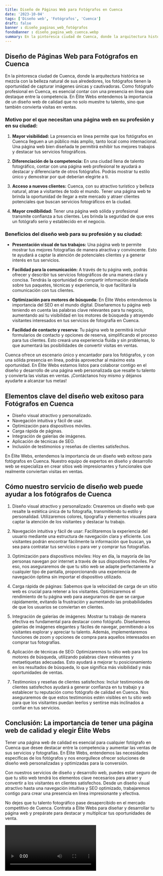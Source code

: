 ```yaml
---
title: Diseño de Páginas Web para Fotógrafos en Cuenca
date: '2023-10-04'
tags: ['Diseño web', 'Fotógrafos', 'Cuenca']
draft: false
banner : diseño_paginas_web_fotógrafos
fondoBanner : diseño_pagina_web_cuenca.webp
summary: En la pintoresca ciudad de Cuenca, donde la arquitectura histórica se mezcla con la belleza natural de sus alrededores, los fotógrafos tienen la oportunidad de capturar imágenes únicas y cautivadoras. Como fotógrafo profesional en Cuenca, es esencial contar con una presencia en línea que destaque entre la competencia. En Élite Webs entendemos la importancia de un diseño web de calidad que no solo muestre tu talento, sino que también convierta visitas en ventas.
---
```


## Diseño de Páginas Web para Fotógrafos en Cuenca

En la pintoresca ciudad de Cuenca, donde la arquitectura histórica se mezcla con la belleza natural de sus alrededores, los fotógrafos tienen la oportunidad de capturar imágenes únicas y cautivadoras. Como fotógrafo profesional en Cuenca, es esencial contar con una presencia en línea que destaque entre la competencia. En Élite Webs entendemos la importancia de un diseño web de calidad que no solo muestre tu talento, sino que también convierta visitas en ventas.

### Motivo por el que necesitan una página web en su profesión y en su ciudad:

1. **Mayor visibilidad:** La presencia en línea permite que los fotógrafos en Cuenca lleguen a un público más amplio, tanto local como internacional. Una página web bien diseñada te permitirá exhibir tus mejores trabajos y destacar tus servicios fotográficos.

2. **Diferenciación de la competencia:** En una ciudad llena de talento fotográfico, contar con una página web profesional te ayudará a destacar y diferenciarte de otros fotógrafos. Podrás mostrar tu estilo único y demostrar por qué deberían elegirte a ti.

3. **Acceso a nuevos clientes:** Cuenca, con su atractivo turístico y belleza natural, atrae a visitantes de todo el mundo. Tener una página web te brinda la oportunidad de llegar a este mercado y atraer clientes potenciales que buscan servicios fotográficos en la ciudad.

4. **Mayor credibilidad:** Tener una página web sólida y profesional transmite confianza a tus clientes. Les brinda la seguridad de que eres un fotógrafo serio y establecido en el negocio.

### Beneficios del diseño web para su profesión y su ciudad:

- **Presentación visual de tus trabajos:** Una página web te permite mostrar tus mejores fotografías de manera atractiva y convincente. Esto te ayudará a captar la atención de potenciales clientes y a generar interés en tus servicios.

- **Facilidad para la comunicación:** A través de tu página web, podrás ofrecer y describir tus servicios fotográficos de una manera clara y concisa. Tendrás la oportunidad de compartir información detallada sobre tus paquetes, técnicas y experiencia, lo que facilitará la comunicación con tus clientes.

- **Optimización para motores de búsqueda:** En Élite Webs entendemos la importancia del SEO en el mundo digital. Diseñaremos tu página web teniendo en cuenta las palabras clave relevantes para tu negocio, aumentando así tu visibilidad en los motores de búsqueda y atrayendo visitantes interesados en tus servicios de fotografía en Cuenca.

- **Facilidad de contacto y reserva:** Tu página web te permitirá incluir formularios de contacto y opciones de reserva, simplificando el proceso para tus clientes. Esto creará una experiencia fluida y sin problemas, lo que aumentará las posibilidades de convertir visitas en ventas.

Cuenca ofrece un escenario único y encantador para los fotógrafos, y con una sólida presencia en línea, podrás aprovechar al máximo esta oportunidad. En Élite Webs estamos listos para colaborar contigo en el diseño y desarrollo de una página web personalizada que resalte tu talento y convierta las visitas en ventas. ¡Contáctanos hoy mismo y déjanos ayudarte a alcanzar tus metas!

<GifSeo />

<Cta />

## Elementos clave del diseño web exitoso para Fotógrafos en Cuenca

- Diseño visual atractivo y personalizado.
- Navegación intuitiva y fácil de usar.
- Optimización para dispositivos móviles.
- Carga rápida de páginas.
- Integración de galerías de imágenes.
- Aplicación de técnicas de SEO.
- Inclusión de testimonios y reseñas de clientes satisfechos.

En Élite Webs, entendemos la importancia de un diseño web exitoso para fotógrafos en Cuenca. Nuestro equipo de expertos en diseño y desarrollo web se especializa en crear sitios web impresionantes y funcionales que realmente conviertan visitas en ventas.

## Cómo nuestro servicio de diseño web puede ayudar a los fotógrafos de Cuenca

1. Diseño visual atractivo y personalizado: Crearemos un diseño web que resalte la estética única de tu fotografía, transmitiendo tu estilo y personalidad. Utilizaremos colores, tipografía y elementos visuales para captar la atención de los visitantes y destacar tu trabajo.

2. Navegación intuitiva y fácil de usar: Facilitaremos la experiencia del usuario mediante una estructura de navegación clara y eficiente. Los visitantes podrán encontrar fácilmente la información que buscan, ya sea para contratar tus servicios o para ver y comprar tus fotografías.

3. Optimización para dispositivos móviles: Hoy en día, la mayoría de las personas navegan por internet a través de sus dispositivos móviles. Por eso, nos aseguraremos de que tu sitio web se adapte perfectamente a cualquier tipo de pantalla, proporcionando una experiencia de navegación óptima sin importar el dispositivo utilizado.

4. Carga rápida de páginas: Sabemos que la velocidad de carga de un sitio web es crucial para retener a los visitantes. Optimizaremos el rendimiento de tu página web para asegurarnos de que se cargue rápidamente, evitando la frustración y aumentando las probabilidades de que los usuarios se conviertan en clientes.

5. Integración de galerías de imágenes: Mostrar tu trabajo de manera efectiva es fundamental para destacar como fotógrafo. Diseñaremos galerías de imágenes elegantes y fáciles de navegar, permitiendo a los visitantes explorar y apreciar tu talento. Además, implementaremos funciones de zoom y opciones de compra para aquellos interesados en comprar tus fotografías.

6. Aplicación de técnicas de SEO: Optimizaremos tu sitio web para los motores de búsqueda, utilizando palabras clave relevantes y metaetiquetas adecuadas. Esto ayudará a mejorar tu posicionamiento en los resultados de búsqueda, lo que significa más visibilidad y más oportunidades de ventas.

7. Testimonios y reseñas de clientes satisfechos: Incluir testimonios de clientes satisfechos ayudará a generar confianza en tu trabajo y a establecer tu reputación como fotógrafo de calidad en Cuenca. Nos aseguraremos de que estos testimonios estén visibles en tu sitio web para que los visitantes puedan leerlos y sentirse más inclinados a confiar en tus servicios.

## Conclusión: La importancia de tener una página web de calidad y elegir Élite Webs

Tener una página web de calidad es esencial para cualquier fotógrafo en Cuenca que desee destacar entre la competencia y aumentar las ventas de sus servicios y fotografías. En Élite Webs, entendemos las necesidades específicas de los fotógrafos y nos enorgullece ofrecer soluciones de diseño web personalizadas y optimizadas para la conversión.

Con nuestros servicios de diseño y desarrollo web, puedes estar seguro de que tu sitio web tendrá los elementos clave necesarios para atraer y convertir a los visitantes en clientes satisfechos. Desde un diseño visual atractivo hasta una navegación intuitiva y SEO optimizado, trabajaremos contigo para crear una presencia en línea impresionante y efectiva.

No dejes que tu talento fotográfico pase desapercibido en el mercado competitivo de Cuenca. Contrata a Élite Webs para diseñar y desarrollar tu página web y prepárate para destacar y multiplicar tus oportunidades de venta.

<Video />

<CtaBot job='Fotógrafos' city='Cuenca'/>

<Gmaps query='Cuenca+españa+maps' />